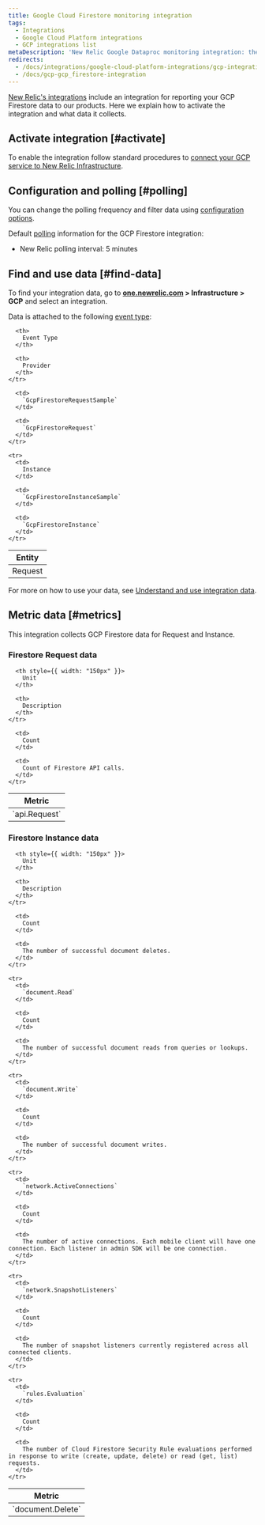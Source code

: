 ```yaml
---
title: Google Cloud Firestore monitoring integration
tags:
  - Integrations
  - Google Cloud Platform integrations
  - GCP integrations list
metaDescription: 'New Relic Google Dataproc monitoring integration: the data it reports and how to enable it.'
redirects:
  - /docs/integrations/google-cloud-platform-integrations/gcp-integrations-list/google-cloud-firestore-monitoring-integration
  - /docs/gcp-gcp_firestore-integration
---
```


[New Relic's integrations](/docs/infrastructure/integrations-getting-started/getting-started/introduction-infrastructure-integrations) include an integration for reporting your GCP Firestore data to our products. Here we explain how to activate the integration and what data it collects.

## Activate integration [#activate]

To enable the integration follow standard procedures to [connect your GCP service to New Relic Infrastructure](/docs/connect-google-cloud-platform-services-infrastructure).

## Configuration and polling [#polling]

You can change the polling frequency and filter data using [configuration options](/docs/integrations/new-relic-integrations/getting-started/configure-polling-frequency-data-collection-cloud-integrations).

Default [polling](/docs/integrations/google-cloud-platform-integrations/getting-started/polling-intervals-gcp-integrations) information for the GCP Firestore integration:

* New Relic polling interval: 5 minutes

## Find and use data [#find-data]

To find your integration data, go to **[one.newrelic.com](https://one.newrelic.com/all-capabilities) > Infrastructure > GCP** and select an integration.

Data is attached to the following [event type](/docs/data-apis/understand-data/new-relic-data-types/#event-data):

<table>
  <thead>
    <tr>
      <th>
        Entity
      </th>

      <th>
        Event Type
      </th>

      <th>
        Provider
      </th>
    </tr>
  </thead>

  <tbody>
    <tr>
      <td>
        Request
      </td>

      <td>
        `GcpFirestoreRequestSample`
      </td>

      <td>
        `GcpFirestoreRequest`
      </td>
    </tr>

    <tr>
      <td>
        Instance
      </td>

      <td>
        `GcpFirestoreInstanceSample`
      </td>

      <td>
        `GcpFirestoreInstance`
      </td>
    </tr>
  </tbody>
</table>

For more on how to use your data, see [Understand and use integration data](/docs/infrastructure/integrations/find-use-infrastructure-integration-data).

## Metric data [#metrics]

This integration collects GCP Firestore data for Request and Instance.

### Firestore Request data

<table>
  <thead>
    <tr>
      <th style={{ width: "275px" }}>
        Metric
      </th>

      <th style={{ width: "150px" }}>
        Unit
      </th>

      <th>
        Description
      </th>
    </tr>
  </thead>

  <tbody>
    <tr>
      <td>
        `api.Request`
      </td>

      <td>
        Count
      </td>

      <td>
        Count of Firestore API calls.
      </td>
    </tr>
  </tbody>
</table>

### Firestore Instance data

<table>
  <thead>
    <tr>
      <th style={{ width: "275px" }}>
        Metric
      </th>

      <th style={{ width: "150px" }}>
        Unit
      </th>

      <th>
        Description
      </th>
    </tr>
  </thead>

  <tbody>
    <tr>
      <td>
        `document.Delete`
      </td>

      <td>
        Count
      </td>

      <td>
        The number of successful document deletes.
      </td>
    </tr>

    <tr>
      <td>
        `document.Read`
      </td>

      <td>
        Count
      </td>

      <td>
        The number of successful document reads from queries or lookups.
      </td>
    </tr>

    <tr>
      <td>
        `document.Write`
      </td>

      <td>
        Count
      </td>

      <td>
        The number of successful document writes.
      </td>
    </tr>

    <tr>
      <td>
        `network.ActiveConnections`
      </td>

      <td>
        Count
      </td>

      <td>
        The number of active connections. Each mobile client will have one connection. Each listener in admin SDK will be one connection.
      </td>
    </tr>

    <tr>
      <td>
        `network.SnapshotListeners`
      </td>

      <td>
        Count
      </td>

      <td>
        The number of snapshot listeners currently registered across all connected clients.
      </td>
    </tr>

    <tr>
      <td>
        `rules.Evaluation`
      </td>

      <td>
        Count
      </td>

      <td>
        The number of Cloud Firestore Security Rule evaluations performed in response to write (create, update, delete) or read (get, list) requests.
      </td>
    </tr>
  </tbody>
</table>
